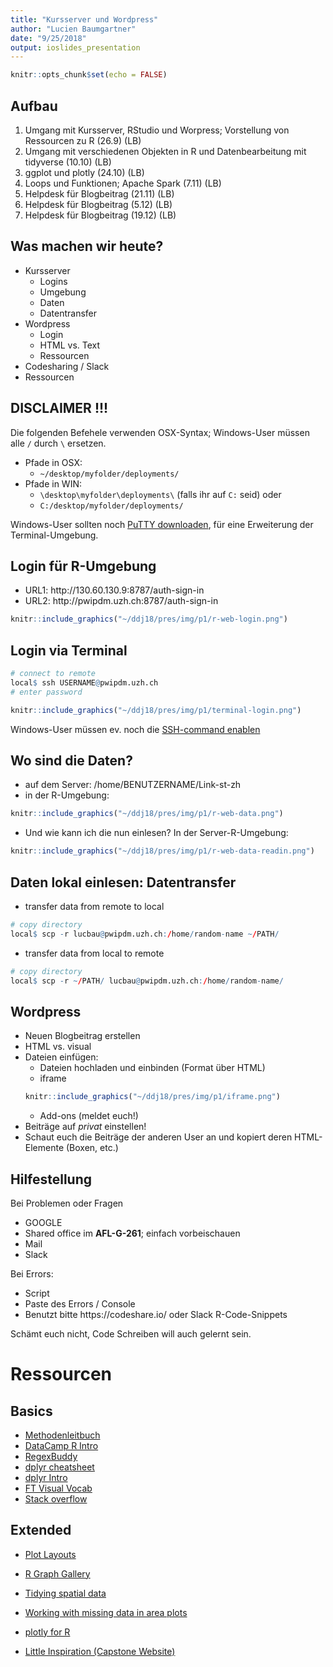```yaml
---
title: "Kursserver und Wordpress"
author: "Lucien Baumgartner"
date: "9/25/2018"
output: ioslides_presentation
---
```


```r
knitr::opts_chunk$set(echo = FALSE)
```

## Aufbau

1. Umgang mit Kursserver, RStudio und Worpress; Vorstellung von Ressourcen zu R (26.9) (LB)
2. Umgang mit verschiedenen Objekten in R und Datenbearbeitung mit tidyverse (10.10) (LB)
3. ggplot und plotly (24.10) (LB)
4. Loops und Funktionen; Apache Spark (7.11) (LB)
5. Helpdesk für Blogbeitrag (21.11) (LB)
6. Helpdesk für Blogbeitrag (5.12) (LB)
7. Helpdesk für Blogbeitrag (19.12) (LB)

## Was machen wir heute?

- Kursserver
    - Logins
    - Umgebung
    - Daten
    - Datentransfer
- Wordpress
    - Login
    - HTML vs. Text
    - Ressourcen
- Codesharing / Slack
- Ressourcen

## DISCLAIMER !!!

Die folgenden Befehele verwenden OSX-Syntax; Windows-User müssen alle `/` durch `\` ersetzen.

- Pfade in OSX:
    - `~/desktop/myfolder/deployments/`
- Pfade in WIN:
    - `\desktop\myfolder\deployments\` (falls ihr auf `C:` seid) oder 
    - `C:/desktop/myfolder/deployments/` 

Windows-User sollten noch [PuTTY downloaden](https://www.chiark.greenend.org.uk/~sgtatham/putty/latest.html), für eine Erweiterung der Terminal-Umgebung.


## Login für R-Umgebung

- URL1: http://130.60.130.9:8787/auth-sign-in
- URL2: http://pwipdm.uzh.ch:8787/auth-sign-in

```r
knitr::include_graphics("~/ddj18/pres/img/p1/r-web-login.png")
```

## Login via Terminal

```r
# connect to remote
local$ ssh USERNAME@pwipdm.uzh.ch
# enter password
```

```r
knitr::include_graphics("~/ddj18/pres/img/p1/terminal-login.png")
```

Windows-User müssen ev. noch die [SSH-command enablen](https://www.howtogeek.com/336775/how-to-enable-and-use-windows-10s-built-in-ssh-commands/)

## Wo sind die Daten?
- auf dem Server: /home/BENUTZERNAME/Link-st-zh
- in der R-Umgebung:

```r
knitr::include_graphics("~/ddj18/pres/img/p1/r-web-data.png")
```

- Und wie kann ich die nun einlesen? In der Server-R-Umgebung:
```r
knitr::include_graphics("~/ddj18/pres/img/p1/r-web-data-readin.png")
```

## Daten lokal einlesen: Datentransfer
- transfer data from remote to local
```r
# copy directory
local$ scp -r lucbau@pwipdm.uzh.ch:/home/random-name ~/PATH/
```

- transfer data from local to remote
```r
# copy directory
local$ scp -r ~/PATH/ lucbau@pwipdm.uzh.ch:/home/random-name/
```

## Wordpress

- Neuen Blogbeitrag erstellen
- HTML vs. visual
- Dateien einfügen:
    - Dateien hochladen und einbinden (Format über HTML)
    - iframe
```r
knitr::include_graphics("~/ddj18/pres/img/p1/iframe.png")
```
    - Add-ons (meldet euch!)
- Beiträge auf *privat* einstellen! 
- Schaut euch die Beiträge der anderen User an und kopiert deren HTML-Elemente (Boxen, etc.)



## Hilfestellung

Bei Problemen oder Fragen

- GOOGLE
- Shared office im **AFL-G-261**; einfach vorbeischauen
- Mail
- Slack

Bei Errors: 

- Script
- Paste des Errors / Console
- Benutzt bitte https://codeshare.io/ oder Slack R-Code-Snippets

Schämt euch nicht, Code Schreiben will auch gelernt sein.

# Ressourcen

## Basics

- [Methodenleitbuch](https://github.com/lucienbaumgartner/ddj18/res/Chair_Uebungsbuch_2015.pdf)
- [DataCamp R Intro](https://campus.datacamp.com/courses/free-introduction-to-r/chapter-1-intro-to-basics-1?ex=1)
- [RegexBuddy](https://www.regular-expressions.info/)
- [dplyr cheatsheet](https://www.rstudio.com/wp-content/uploads/2015/02/data-wrangling-cheatsheet.pdf)
- [dplyr Intro](https://rpubs.com/justmarkham/dplyr-tutorial)
- [FT Visual Vocab](https://github.com/ft-interactive/chart-doctor/blob/master/visual-vocabulary/Visual-vocabulary.pdf)
- [Stack overflow](https://stackoverflow.com/)

## Extended

- [Plot Layouts](https://cran.r-project.org/web/packages/egg/vignettes/Ecosystem.html)
- [R Graph Gallery](https://www.r-graph-gallery.com/)
- [Tidying spatial data](http://strimas.com/r/tidy-sf/)
- [Working with missing data in area plots](https://mattmazur.com/2017/04/19/removing-gaps-from-stacked-area-charts-in-r/)
- [plotly for R](https://plotly-book.cpsievert.me/index.html)

- [Little Inspiration (Capstone Website)](https://lucienbaumgartner.github.io/capstone_webdev/)

